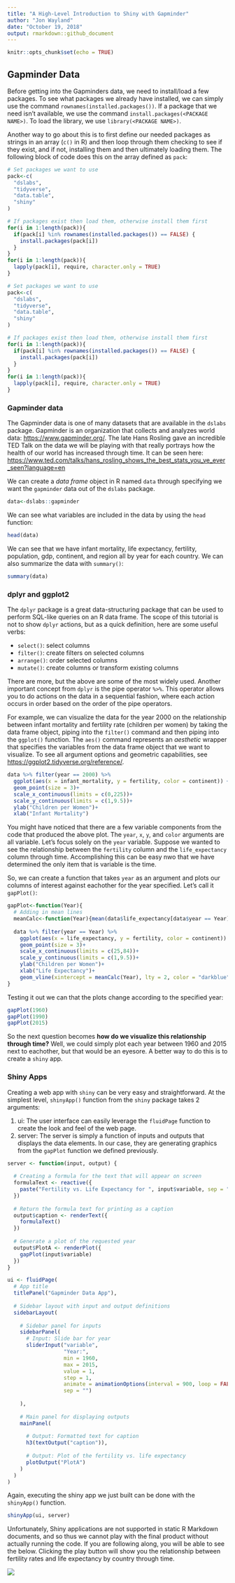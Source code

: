 ---
title: "A High-Level Introduction to Shiny with Gapminder"
author: "Jon Wayland"
date: "October 19, 2018"
output: rmarkdown::github_document
---

```{r setup, include=FALSE}
knitr::opts_chunk$set(echo = TRUE)
```

## Gapminder Data

Before getting into the Gapminders data, we need to install/load a few packages. To see what packages we already have installed, we can simply use the command `rownames(installed.packages())`. If a package that we need isn't available, we use the command `install.packages(<PACKAGE NAME>)`. To load the library, we use `library(<PACKAGE NAME>)`. 

Another way to go about this is to first define our needed packages as strings in an array (`c()` in R) and then loop through them checking to see if they exist, and if not, installing them and then ultimately loading them. The following block of code does this on the array defined as `pack`:

```{r eval=FALSE}
# Set packages we want to use
pack<-c(
  "dslabs",
  "tidyverse",
  "data.table",
  "shiny"
) 

# If packages exist then load them, otherwise install them first
for(i in 1:length(pack)){
  if(pack[i] %in% rownames(installed.packages()) == FALSE) {
    install.packages(pack[i])
  }
}
for(i in 1:length(pack)){
  lapply(pack[i], require, character.only = TRUE)
}
```

```{r eval=TRUE, include = FALSE}
# Set packages we want to use
pack<-c(
  "dslabs",
  "tidyverse",
  "data.table",
  "shiny"
) 

# If packages exist then load them, otherwise install them first
for(i in 1:length(pack)){
  if(pack[i] %in% rownames(installed.packages()) == FALSE) {
    install.packages(pack[i])
  }
}
for(i in 1:length(pack)){
  lapply(pack[i], require, character.only = TRUE)
}
```

### Gapminder data
The Gapminder data is one of many datasets that are available in the `dslabs` package. Gapminder is an organization that collects and analyzes world data: <https://www.gapminder.org/>. The late Hans Rosling gave an incredible TED Talk on the data we will be playing with that really portrays how the health of our world has increased through time. It can be seen here: <https://www.ted.com/talks/hans_rosling_shows_the_best_stats_you_ve_ever_seen?language=en>

We can create a <i>data frame</i> object in R named `data` through specifying we want the `gapminder` data out of the `dslabs` package.

```{r eval=TRUE}
data<-dslabs::gapminder
```

We can see what variables are included in the data by using the `head` function:

```{r eval=TRUE}
head(data)
```

We can see that we have infant mortality, life expectancy, fertility, population, gdp, continent, and region all by year for each country. We can also summarize the data with `summary()`:

```{r eval = TRUE}
summary(data)
```

### dplyr and ggplot2

The `dplyr` package is a great data-structuring package that can be used to perform SQL-like queries on an R data frame. The scope of this tutorial is not to show `dplyr` actions, but as a quick definition, here are some useful verbs:
<ul>
<li>`select()`: select columns</li>
<li>`filter()`: create filters on selected columns</li>
<li>`arrange()`: order selected columns</li>
<li>`mutate()`: create columns or transform existing columns</li>
</ul>

There are more, but the above are some of the most widely used. Another important concept from `dplyr` is the pipe operator `%>%`. This operator allows you to do actions on the data in a sequential fashion, where each action occurs in order based on the order of the pipe operators.

For example, we can visualize the data for the year 2000 on the relationship between infant mortality and fertility rate (children per women) by taking the data frame object, piping into the `filter()` command and then piping into the `ggplot()` function. The `aes()` command represents an <i>aesthetic</i> wrapper that specifies the variables from the data frame object that we want to visualize. To see all argument options and geometric capabilities, see <https://ggplot2.tidyverse.org/reference/>.

```{r eval=TRUE}
data %>% filter(year == 2000) %>%
  ggplot(aes(x = infant_mortality, y = fertility, color = continent)) +
  geom_point(size = 3)+
  scale_x_continuous(limits = c(0,225))+
  scale_y_continuous(limits = c(1,9.5))+
  ylab("Children per Women")+
  xlab("Infant Mortality")
```

You might have noticed that there are a few variable components from the code that produced the above plot. The `year`, `x`, `y`, and `color` arguments are all variable. Let's focus solely on the `year` variable. Suppose we wanted to see the relationship between the `fertility` column and the `life_expectancy` column through time. Accomplishing this can be easy nwo that we have determined the only item that is variable is the time.

So, we can create a function that takes `year` as an argument and plots our columns of interest against eachother for the year specified. Let's call it `gapPlot()`:

```{r eval = TRUE}
gapPlot<-function(Year){
  # Adding in mean lines
  meanCalc<-function(Year){mean(data$life_expectancy[data$year == Year])}
  
  data %>% filter(year == Year) %>%
    ggplot(aes(x = life_expectancy, y = fertility, color = continent)) +
    geom_point(size = 3)+
    scale_x_continuous(limits = c(25,84))+
    scale_y_continuous(limits = c(1,9.5))+
    ylab("Children per Women")+
    xlab("Life Expectancy")+
    geom_vline(xintercept = meanCalc(Year), lty = 2, color = "darkblue")
}
```

Testing it out we can that the plots change according to the specified year:

```{r eval=TRUE}
gapPlot(1960)
gapPlot(1990)
gapPlot(2015)
```

So the next question becomes <b>how do we visualize this relationship through time?</b> Well, we could simply plot each year between 1960 and 2015 next to eachother, but that would be an eyesore. A better way to do this is to create a `shiny` app.


### Shiny Apps
Creating a web app with `shiny` can be very easy and straightforward. At the simplest level, `shinyApp()` function from the `shiny` package takes 2 arguments:
<ol>
<li>ui: The user interface can easily leverage the `fluidPage` function to create the look and feel of the web page.</li>
<li>server: The server is simply a function of inputs and outputs that displays the data elements. In our case, they are generating graphics from the `gapPlot` function we defined previously.</li>
</ol>

```{r eval = TRUE}
server <- function(input, output) {
  
  # Creating a formula for the text that will appear on screen
  formulaText <- reactive({
    paste("Fertility vs. Life Expectancy for ", input$variable, sep = "")
  })
  
  # Return the formula text for printing as a caption 
  output$caption <- renderText({
    formulaText()
  })
  
  # Generate a plot of the requested year
  output$PlotA <- renderPlot({
    gapPlot(input$variable)
  })
}

ui <- fluidPage(
  # App title
  titlePanel("Gapminder Data App"),
  
  # Sidebar layout with input and output definitions 
  sidebarLayout(
    
    # Sidebar panel for inputs
    sidebarPanel(
      # Input: Slide bar for year
      sliderInput("variable", 
                  "Year:", 
                  min = 1960, 
                  max = 2015, 
                  value = 1,
                  step = 1,
                  animate = animationOptions(interval = 900, loop = FALSE),
                  sep = "")
      
    ),
    
    # Main panel for displaying outputs
    mainPanel(
      
      # Output: Formatted text for caption
      h3(textOutput("caption")),
      
      # Output: Plot of the fertility vs. life expectancy
      plotOutput("PlotA")
    )
  )
)
```


Again, executing the shiny app we just built can be done with the `shinyApp()` function.


```{r eval=FALSE}
shinyApp(ui, server)
```

Unfortunately, Shiny applications are not supported in static R Markdown documents, and so thus we cannot play with the final product without actually running the code. If you are following along, you will be able to see the below. Clicking the play button will show you the relationship between fertility rates and life expectancy by country through time.

![](ShinyApp.png)
